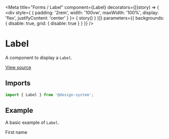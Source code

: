 
<Meta
  title="Forms / Label"
  component={Label}
  decorators={[(story) => (
    <div style={ { padding: '2rem', width: '100vw', maxWidth: '100%', display: 'flex', justifyContent: 'center' } }>
      { story() }
    </div>
  )]}
  parameters={{ backgrounds: { disable: true, grid: { disable: true } } }}
/>

# Label

A component to display a `Label`.

[View source](https://github.com/actarian/design-system/tree/main/src/@forms/label)

## Imports

```js
import { Label } from '@design-system';
```

<!--
## Props

<ArgsTable of={LabelProps} />
-->

## Example

A basic example of `Label`.

<Canvas>
  <Story name="default">
    <div style={{ padding: '4rem', fontSize: '2rem', width: '100%', maxWidth: '500px' }}>
      <Field>
        <Label>First name</Label>
      </Field>
    </div>
  </Story>
</Canvas>
